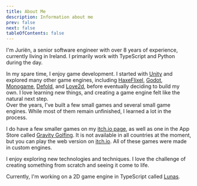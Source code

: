 ```yaml
---
title: About Me
description: Information about me
prev: false
next: false
tableOfContents: false
---
```

I'm Juriën, a senior software engineer with over 8 years of experience, currently living in Ireland. I primarily work with TypeScript and Python during the day.

In my spare time, I enjoy game development. I started with [Unity](https://unity.com) and explored many other game engines, including [HaxeFlixel](https://haxeflixel.com), [Godot](https://godotengine.org), [Monogame](https://monogame.net), [Defold](https://defold.com), and [Love2d](https://love2d.org), before eventually deciding to build my own. I love learning new things, and creating a game engine felt like the natural next step.  
Over the years, I've built a few small games and several small game engines. While most of them remain unfinished, I learned a lot in the process.  

I do have a few smaller games on my [itch.io page](https://jurmerlo.itch.io), as well as one in the App Store called [Gravity Golfing](https://apps.apple.com/us/app/gravity-golfing/id1498685589). It is not available in all countries at the moment, but you can play the web version on [itch.io](https://jurmerlo.itch.io/gravitygolfing). All of these games were made in custom engines.

I enjoy exploring new technologies and techniques. I love the challenge of creating something from scratch and seeing it come to life.

Currently, I'm working on a 2D game engine in TypeScript called [Lunas](/projects/lunas).
